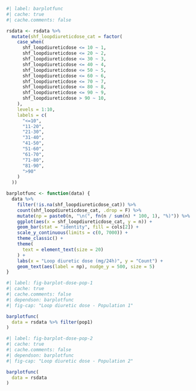 
```r
#| label: barplotfunc
#| cache: true
#| cache.comments: false

rsdata <- rsdata %>%
  mutate(shf_loopdiureticdose_cat = factor(
    case_when(
      shf_loopdiureticdose <= 10 ~ 1,
      shf_loopdiureticdose <= 20 ~ 2,
      shf_loopdiureticdose <= 30 ~ 3,
      shf_loopdiureticdose <= 40 ~ 4,
      shf_loopdiureticdose <= 50 ~ 5,
      shf_loopdiureticdose <= 60 ~ 6,
      shf_loopdiureticdose <= 70 ~ 7,
      shf_loopdiureticdose <= 80 ~ 8,
      shf_loopdiureticdose <= 90 ~ 9,
      shf_loopdiureticdose > 90 ~ 10,
    ),
    levels = 1:10,
    labels = c(
      "<=10",
      "11-20",
      "21-30",
      "31-40",
      "41-50",
      "51-60",
      "61-70",
      "71-80",
      "81-90",
      ">90"
    )
  ))

barplotfunc <- function(data) {
  data %>%
    filter(!is.na(shf_loopdiureticdose_cat)) %>%
    count(shf_loopdiureticdose_cat, .drop = F) %>%
    mutate(np = paste0(n, "\n(", fn(n / sum(n) * 100, 1), "%)")) %>%
    ggplot(aes(x = shf_loopdiureticdose_cat, y = n)) +
    geom_bar(stat = "identity", fill = cols[2]) +
    scale_y_continuous(limits = c(0, 7000)) +
    theme_classic() +
    theme(
      text = element_text(size = 20)
    ) +
    labs(x = "Loop diuretic dose (mg/24h)", y = "Count") +
    geom_text(aes(label = np), nudge_y = 500, size = 5)
}
```

```r
#| label: fig-barplot-dose-pop-1
#| cache: true
#| cache.comments: false
#| dependson: barplotfunc
#| fig-cap: "Loop diuretic dose - Population 1"

barplotfunc(
  data = rsdata %>% filter(pop1)
)
```

```r
#| label: fig-barplot-dose-pop-2
#| cache: true
#| cache.comments: false
#| dependson: barplotfunc
#| fig-cap: "Loop diuretic dose - Population 2"

barplotfunc(
  data = rsdata
)
```
